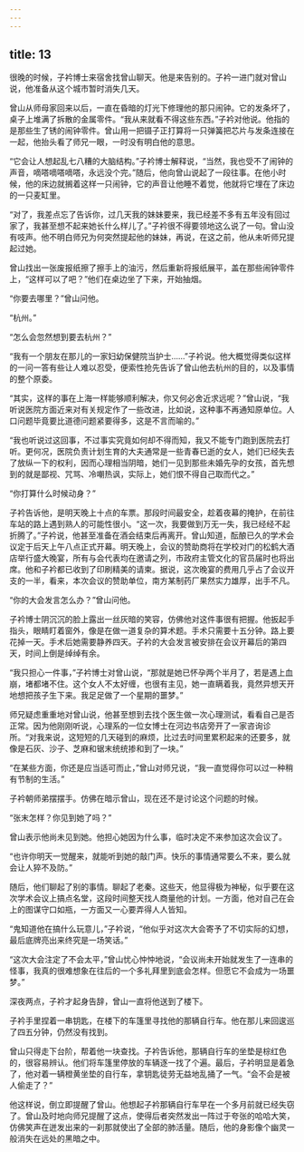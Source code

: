 ```yaml
---
---
---
```

title: 13
---



很晚的时候，子衿博士来宿舍找曾山聊天。他是来告别的。子衿一进门就对曾山说，他准备从这个城市暂时消失几天。

曾山从师母家回来以后，一直在昏暗的灯光下修理他的那只闹钟。它的发条坏了，桌子上堆满了拆散的金属零件。“我从来就看不得这些东西。”子衿对他说。他指的是那些生了锈的闹钟零件。曾山用一把镊子正打算将一只弹簧把芯片与发条连接在一起，他抬头看了师兄一眼，一时没有明白他的意思。

“它会让人想起乱七八糟的大脑结构。”子衿博士解释说，“当然，我也受不了闹钟的声音，嘀嗒嘀嗒嘀嗒，永远没个完。”随后，他向曾山说起了一段往事。在他小时候，他的床边就搁着这样一只闹钟，它的声音让他睡不着觉，他就将它埋在了床边的一只麦缸里。

“对了，我差点忘了告诉你，过几天我的妹妹要来，我已经差不多有五年没有回过家了，我甚至想不起来她长什么样儿了。”子衿很不得要领地这么说了一句。曾山没有吱声。他不明白师兄为何突然提起他的妹妹，再说，在这之前，他从未听师兄提起过她。

曾山找出一张废报纸擦了擦手上的油污，然后重新将报纸展平，盖在那些闹钟零件上，“这样可以了吧？”他们在桌边坐了下来，开始抽烟。

“你要去哪里？”曾山问他。

“杭州。”

“怎么会忽然想到要去杭州？”

“我有一个朋友在那儿的一家妇幼保健院当护士……”子衿说。他大概觉得类似这样的一问一答有些让人难以忍受，便索性抢先告诉了曾山他去杭州的目的，以及事情的整个原委。

“其实，这样的事在上海一样能够顺利解决，你又何必舍近求远呢？”曾山说，“我听说医院方面近来对有关规定作了一些改进，比如说，这种事不再通知原单位。人口问题毕竟要比道德问题紧要得多，这是不言而喻的。”

“我也听说过这回事，不过事实究竟如何却不得而知，我又不能专门跑到医院去打听。更何况，医院负责计划生育的大夫通常是一些青春已逝的女人，她们已经失去了放纵一下的权利，因而心理相当阴暗，她们一见到那些未婚先孕的女孩，首先想到的就是鄙视、咒骂、冷嘲热讽，实际上，她们恨不得自己取而代之。”

“你打算什么时候动身？”

子衿告诉他，是明天晚上十点的车票。那段时间最安全，趁着夜幕的掩护，在前往车站的路上遇到熟人的可能性很小。“这一次，我要做到万无一失，我已经经不起折腾了。”子衿说，他甚至准备在酒会结束后再离开。曾山知道，酝酿已久的学术会议定于后天上午八点正式开幕。明天晚上，会议的赞助商将在学校对门的松鹤大酒店举行盛大晚宴，所有与会代表均在邀请之列，市政府主管文化的官员届时也将出席。他和子衿都已收到了印刷精美的请柬。据说，这次晚宴的费用几乎占了会议开支的一半，看来，本次会议的赞助单位，南方某制药厂果然实力雄厚，出手不凡。

“你的大会发言怎么办？”曾山问他。

子衿博士阴沉沉的脸上露出一丝灰暗的笑容，仿佛他对这件事很有把握。他扳起手指头，眼睛盯着窗外，像是在做一道复杂的算术题。手术只需要十五分钟。路上要花掉一天。手术后她需要静养四天。子衿的大会发言被安排在会议开幕后的第四天，时间上倒是绰绰有余。

“我只担心一件事，”子衿博士对曾山说，“那就是她已怀孕两个半月了，若是遇上血崩，堵都堵不住。这个女人不太好缠，也很有主见，她一直瞒着我，竟然异想天开地想把孩子生下来。我足足做了一个星期的噩梦。”

师兄疑虑重重地对曾山说，他甚至想到去找个医生做一次心理测试，看看自己是否正常。因为他刚刚听说，心理系的一位女博士在河边书店旁开了一家咨询诊所。“对我来说，这短短的几天碰到的麻烦，比过去时间里累积起来的还要多，就像是石灰、沙子、芝麻和锯末统统掺和到了一块。”

“在某些方面，你还是应当适可而止，”曾山对师兄说，“我一直觉得你可以过一种稍有节制的生活。”

子衿朝师弟摆摆手。仿佛在暗示曾山，现在还不是讨论这个问题的时候。

“张末怎样？你见到她了吗？”

曾山表示他尚未见到她。他担心她因为什么事，临时决定不来参加这次会议了。

“也许你明天一觉醒来，就能听到她的敲门声。快乐的事情通常要么不来，要么就会让人猝不及防。”

随后，他们聊起了别的事情。聊起了老秦。这些天，他显得极为神秘，似乎要在这次学术会议上搞点名堂，这段时间整天找人商量他的计划。一方面，他对自己在会上的图谋守口如瓶，一方面又一心要弄得人人皆知。

“鬼知道他在搞什么玩意儿，”子衿说，“他似乎对这次大会寄予了不切实际的幻想，最后底牌亮出来终究是一场笑话。”

“这次大会注定了不会太平，”曾山忧心忡忡地说，“会议尚未开始就发生了一连串的怪事，我真的很难想象在往后的一个多礼拜里到底会怎样。但愿它不会成为一场噩梦。”

深夜两点，子衿才起身告辞，曾山一直将他送到了楼下。

子衿手里捏着一串钥匙，在楼下的车篷里寻找他的那辆自行车。他在那儿来回逡巡了四五分钟，仍然没有找到。

曾山只得走下台阶，帮着他一块查找。子衿告诉他，那辆自行车的坐垫是棕红色的，很容易辨认。他们将车篷里停放的车辆逐一找了个遍。最后，子衿明显是着急了，他对着一辆橙黄坐垫的自行车，拿钥匙徒劳无益地乱捅了一气。“会不会是被人偷走了？”

他这样说，倒立即提醒了曾山。他想起子衿那辆自行车早在一个多月前就已经失窃了。曾山及时地向师兄提醒了这点，使得后者突然发出一阵过于夸张的哈哈大笑，仿佛笑声在迸发出来的一刹那就使出了全部的肺活量。随后，他的身影像个幽灵一般消失在远处的黑暗之中。